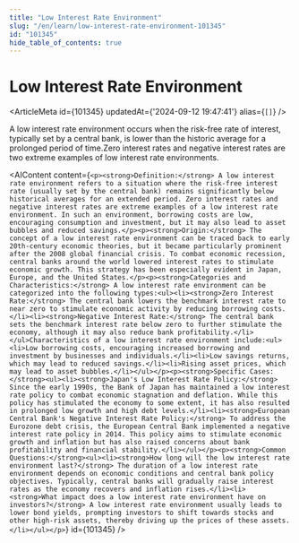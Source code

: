 ```yaml
---
title: "Low Interest Rate Environment"
slug: "/en/learn/low-interest-rate-environment-101345"
id: "101345"
hide_table_of_contents: true
---
```



# Low Interest Rate Environment

<ArticleMeta id={101345} updatedAt={'2024-09-12 19:47:41'} alias={`[]`} />
<div className='border-solid border-b border-t-0 my-4 border-[var(--ifm-color-gray-300)]' />

A low interest rate environment occurs when the risk-free rate of interest, typically set by a central bank, is lower than the historic average for a prolonged period of time.Zero interest rates and negative interest rates are two extreme examples of low interest rate environments.

<AIContent content={`<p><strong>Definition:</strong> A low interest rate environment refers to a situation where the risk-free interest rate (usually set by the central bank) remains significantly below historical averages for an extended period. Zero interest rates and negative interest rates are extreme examples of a low interest rate environment. In such an environment, borrowing costs are low, encouraging consumption and investment, but it may also lead to asset bubbles and reduced savings.</p><p><strong>Origin:</strong> The concept of a low interest rate environment can be traced back to early 20th-century economic theories, but it became particularly prominent after the 2008 global financial crisis. To combat economic recession, central banks around the world lowered interest rates to stimulate economic growth. This strategy has been especially evident in Japan, Europe, and the United States.</p><p><strong>Categories and Characteristics:</strong> A low interest rate environment can be categorized into the following types:<ul><li><strong>Zero Interest Rate:</strong> The central bank lowers the benchmark interest rate to near zero to stimulate economic activity by reducing borrowing costs.</li><li><strong>Negative Interest Rate:</strong> The central bank sets the benchmark interest rate below zero to further stimulate the economy, although it may also reduce bank profitability.</li></ul>Characteristics of a low interest rate environment include:<ul><li>Low borrowing costs, encouraging increased borrowing and investment by businesses and individuals.</li><li>Low savings returns, which may lead to reduced savings.</li><li>Rising asset prices, which may lead to asset bubbles.</li></ul></p><p><strong>Specific Cases:</strong><ul><li><strong>Japan's Low Interest Rate Policy:</strong> Since the early 1990s, the Bank of Japan has maintained a low interest rate policy to combat economic stagnation and deflation. While this policy has stimulated the economy to some extent, it has also resulted in prolonged low growth and high debt levels.</li><li><strong>European Central Bank's Negative Interest Rate Policy:</strong> To address the Eurozone debt crisis, the European Central Bank implemented a negative interest rate policy in 2014. This policy aims to stimulate economic growth and inflation but has also raised concerns about bank profitability and financial stability.</li></ul></p><p><strong>Common Questions:</strong><ul><li><strong>How long will the low interest rate environment last?</strong> The duration of a low interest rate environment depends on economic conditions and central bank policy objectives. Typically, central banks will gradually raise interest rates as the economy recovers and inflation rises.</li><li><strong>What impact does a low interest rate environment have on investors?</strong> A low interest rate environment usually leads to lower bond yields, prompting investors to shift towards stocks and other high-risk assets, thereby driving up the prices of these assets.</li></ul></p>`} id={101345} />

